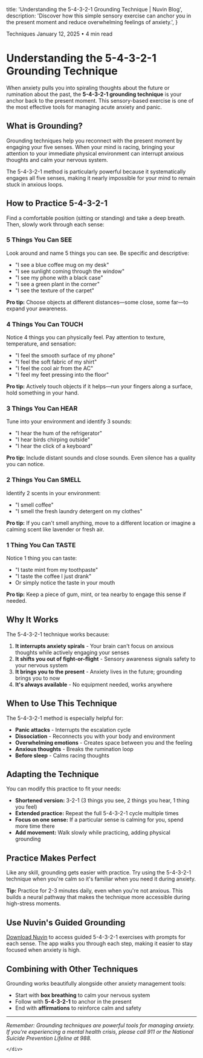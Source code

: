   title: 'Understanding the 5-4-3-2-1 Grounding Technique | Nuvin Blog',
  description: 'Discover how this simple sensory exercise can anchor you in the present moment and reduce overwhelming feelings of anxiety.',
}

<div className="py-16 px-4 sm:px-6 lg:px-8">
  <div className="max-w-3xl mx-auto">
    <div className="bg-white/95 backdrop-blur-sm rounded-2xl shadow-xl p-8 sm:p-12">
      <div className="mb-8">
        <div className="flex items-center gap-4 text-sm text-gray-600 mb-4">
          <span className="bg-nuvin-purple/10 text-nuvin-purple px-3 py-1 rounded-full font-medium">
            Techniques
          </span>
          <span>January 12, 2025</span>
          <span>•</span>
          <span>4 min read</span>
        </div>
      </div>

# Understanding the 5-4-3-2-1 Grounding Technique

When anxiety pulls you into spiraling thoughts about the future or rumination about the past, the **5-4-3-2-1 grounding technique** is your anchor back to the present moment. This sensory-based exercise is one of the most effective tools for managing acute anxiety and panic.

## What is Grounding?

Grounding techniques help you reconnect with the present moment by engaging your five senses. When your mind is racing, bringing your attention to your immediate physical environment can interrupt anxious thoughts and calm your nervous system.

The 5-4-3-2-1 method is particularly powerful because it systematically engages all five senses, making it nearly impossible for your mind to remain stuck in anxious loops.

## How to Practice 5-4-3-2-1

Find a comfortable position (sitting or standing) and take a deep breath. Then, slowly work through each sense:

### 5 Things You Can SEE

Look around and name 5 things you can see. Be specific and descriptive:

- "I see a blue coffee mug on my desk"
- "I see sunlight coming through the window"
- "I see my phone with a black case"
- "I see a green plant in the corner"
- "I see the texture of the carpet"

**Pro tip:** Choose objects at different distances—some close, some far—to expand your awareness.

### 4 Things You Can TOUCH

Notice 4 things you can physically feel. Pay attention to texture, temperature, and sensation:

- "I feel the smooth surface of my phone"
- "I feel the soft fabric of my shirt"
- "I feel the cool air from the AC"
- "I feel my feet pressing into the floor"

**Pro tip:** Actively touch objects if it helps—run your fingers along a surface, hold something in your hand.

### 3 Things You Can HEAR

Tune into your environment and identify 3 sounds:

- "I hear the hum of the refrigerator"
- "I hear birds chirping outside"
- "I hear the click of a keyboard"

**Pro tip:** Include distant sounds and close sounds. Even silence has a quality you can notice.

### 2 Things You Can SMELL

Identify 2 scents in your environment:

- "I smell coffee"
- "I smell the fresh laundry detergent on my clothes"

**Pro tip:** If you can't smell anything, move to a different location or imagine a calming scent like lavender or fresh air.

### 1 Thing You Can TASTE

Notice 1 thing you can taste:

- "I taste mint from my toothpaste"
- "I taste the coffee I just drank"
- Or simply notice the taste in your mouth

**Pro tip:** Keep a piece of gum, mint, or tea nearby to engage this sense if needed.

## Why It Works

The 5-4-3-2-1 technique works because:

1. **It interrupts anxiety spirals** - Your brain can't focus on anxious thoughts while actively engaging your senses
2. **It shifts you out of fight-or-flight** - Sensory awareness signals safety to your nervous system
3. **It brings you to the present** - Anxiety lives in the future; grounding brings you to now
4. **It's always available** - No equipment needed, works anywhere

## When to Use This Technique

The 5-4-3-2-1 method is especially helpful for:

- **Panic attacks** - Interrupts the escalation cycle
- **Dissociation** - Reconnects you with your body and environment
- **Overwhelming emotions** - Creates space between you and the feeling
- **Anxious thoughts** - Breaks the rumination loop
- **Before sleep** - Calms racing thoughts

## Adapting the Technique

You can modify this practice to fit your needs:

- **Shortened version:** 3-2-1 (3 things you see, 2 things you hear, 1 thing you feel)
- **Extended practice:** Repeat the full 5-4-3-2-1 cycle multiple times
- **Focus on one sense:** If a particular sense is calming for you, spend more time there
- **Add movement:** Walk slowly while practicing, adding physical grounding

## Practice Makes Perfect

Like any skill, grounding gets easier with practice. Try using the 5-4-3-2-1 technique when you're calm so it's familiar when you need it during anxiety.

**Tip:** Practice for 2-3 minutes daily, even when you're not anxious. This builds a neural pathway that makes the technique more accessible during high-stress moments.

## Use Nuvin's Guided Grounding

[Download Nuvin](https://apps.apple.com/us/app/nuvin-anxiety-relief/id6753338724) to access guided 5-4-3-2-1 exercises with prompts for each sense. The app walks you through each step, making it easier to stay focused when anxiety is high.

## Combining with Other Techniques

Grounding works beautifully alongside other anxiety management tools:

- Start with **box breathing** to calm your nervous system
- Follow with **5-4-3-2-1** to anchor in the present
- End with **affirmations** to reinforce calm and safety

---

*Remember: Grounding techniques are powerful tools for managing anxiety. If you're experiencing a mental health crisis, please call 911 or the National Suicide Prevention Lifeline at 988.*

    </div>
  </div>
</div>
